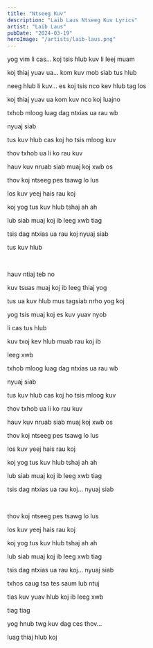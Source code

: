 ```yaml
---
title: "Ntseeg Kuv"
description: "Laib Laus Ntseeg Kuv Lyrics"
artist: "Laib Laus"
pubDate: "2024-03-19"
heroImage: "/artists/laib-laus.png"
---
```


yog vim li cas... koj tsis hlub kuv li leej muam

koj thiaj yuav ua... kom kuv mob siab tus hlub

neeg hlub li kuv... es koj tsis nco kev hlub tag los

koj thiaj yuav ua kom kuv nco koj luajno

txhob mloog luag dag ntxias ua rau wb

nyuaj siab

tus kuv hlub cas koj ho tsis mloog kuv

thov txhob ua li ko rau kuv

hauv kuv nruab siab muaj koj xwb os

thov koj ntseeg pes tsawg lo lus

los kuv yeej hais rau koj

koj yog tus kuv hlub tshaj ah ah

lub siab muaj koj ib leeg xwb tiag

tsis dag ntxias ua rau koj nyuaj siab

tus kuv hlub

<br />

hauv ntiaj teb no

kuv tsuas muaj koj ib leeg thiaj yog

tus ua kuv hlub mus tagsiab nrho yog koj

yog tsis muaj koj es kuv yuav nyob

li cas tus hlub

kuv txoj kev hlub muab rau koj ib

leeg xwb

txhob mloog luag dag ntxias ua rau wb

nyuaj siab

tus kuv hlub cas koj ho tsis mloog kuv

thov txhob ua li ko rau kuv

hauv kuv nruab siab muaj koj xwb os

thov koj ntseeg pes tsawg lo lus

los kuv yeej hais rau koj

koj yog tus kuv hlub tshaj ah ah

lub siab muaj koj ib leeg xwb tiag

tsis dag ntxias ua rau koj... nyuaj siab

<br />

thov koj ntseeg pes tsawg lo lus

los kuv yeej hais rau koj

koj yog tus kuv hlub tshaj ah ah

lub siab muaj koj ib leeg xwb tiag

tsis dag ntxias ua rau koj... nyuaj siab

txhos caug tsa tes saum lub ntuj

tias kuv yuav hlub koj ib leeg xwb

tiag tiag

yog hnub twg kuv dag ces thov...

luag thiaj hlub koj
